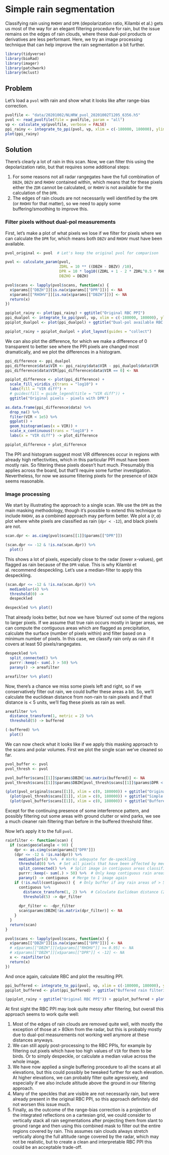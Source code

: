 # Simple rain segmentation

Classifying rain using `RHOHV` and `DPR` (depolarization ratio, Kilambi et al.) gets us most of the way for an elegant filtering procedure for rain, but the issue remains on the edges of rain clouds, where these dual-pol products or derivatives are less performant. Here, we try an image processing technique that can help improve the rain segmentation a bit further.

```r
library(tidyverse)
library(bioRad)
library(imager)
library(patchwork)
library(mclust)
```

## Problem

Let's load a `pvol` with rain and show what it looks like after range-bias correction.

```r
pvolfile <- "data/20201002/NLHRW_pvol_20201002T1205_6356.h5"
pvol <- read_pvolfile(file = pvolfile, param = "all")
vp <- calculate_vp(pvolfile, verbose = FALSE)
ppi_rainy <- integrate_to_ppi(pvol, vp, xlim = c(-180000, 180000), ylim = c(-180000, 180000), res = 500, param = "DBZH")
plot(ppi_rainy)
```

## Solution

There's clearly a lot of rain in this scan. Now, we can filter this using the depolarization ratio, but that requires some additional steps:

1. For some reasons not all radar rangegates have the full combination of `DBZH`, `DBZV` and `RHOHV` contained within, which means that for these pixels either the `ZDR` cannot be calculated, or `RHOHV` is not available for the calculation of the `DPR`.
1. The edges of rain clouds are not necessarily well identified by the `DPR` (or `RHOHV` for that matter), so we need to apply some buffering/smoothing to improve this.

### Filter pixels without dual-pol measurements

First, let's make a plot of what pixels we lose if we filter for pixels where we can calculate the `DPR` for, which means both `DBZV` and `RHOHV` must have been available.

```r
pvol_original <- pvol  # Let's keep the original pvol for comparison

pvol <- calculate_param(pvol, 
                        ZDRL = 10 ** ((DBZH - DBZV) /10),
                        DPR = 10 * log10((ZDRL + 1 - 2 * ZDRL^0.5 * RHOHV) / (ZDRL + 1 + 2 * ZDRL^ 0.5 * RHOHV)),
                        DBZHO = DBZH)

pvol$scans <- lapply(pvol$scans, function(x) {
  x$params[["DBZH"]][is.na(x$params[["DPR"]])] <- NA
  x$params[["RHOHV"]][is.na(x$params[["DBZH"]])] <- NA
  return(x)
})

ppiplot_rainy <- plot(ppi_rainy) + ggtitle("Original RBC PPI")
ppi_dualpol <- integrate_to_ppi(pvol, vp, xlim = c(-180000, 180000), ylim = c(-180000, 180000), res = 500, param = "DBZH")
ppiplot_dualpol <- plot(ppi_dualpol) + ggtitle("Dual-pol available RBC PPI")

ppiplot_rainy + ppiplot_dualpol + plot_layout(guides = "collect")
```

We can also plot the difference, for which we make a difference of 0 transparent to better see where the PPI pixels are changed most dramatically, and we plot the differences in a histogram.

```r
ppi_difference <- ppi_dualpol
ppi_difference$data$VIR <- ppi_rainy$data$VIR - ppi_dualpol$data$VIR
ppi_difference$data$VIR[ppi_difference$data$VIR == 0] <- NA

ppiplot_difference <- plot(ppi_difference) + 
  scale_fill_viridis_c(trans = "log10") +
  labs(fill = "VIR diff") +
  # guides(fill = guide_legend(title = "VIR diff")) +
  ggtitle("Original pixels - pixels with DPR")

as.data.frame(ppi_difference$data) %>%
  drop_na() %>%
  filter(VIR < 1e5) %>%
  ggplot() +
  geom_histogram(aes(x = VIR)) + 
  scale_x_continuous(trans = "log10") +
  labs(x = "VIR diff") -> plot_difference

ppiplot_difference + plot_difference
```

The PPI and histogram suggest most VIR differences occur in regions with already high reflectivities, which in this particular PPI must have been mostly rain. So filtering these pixels doesn't hurt much. Presumably this applies across the board, but that'll require some further investigation. Nevertheless, for now we assume filtering pixels for the presence of `DBZH` seems reasonable.

### Image processing

We start by illustrating the approach to a single scan. We use the `DPR` as the main masking methodology, though it's possible to extend this technique to include `RHOHV`, as a combined approach may perform better. We plot a $(r,a)$ plot where white pixels are classified as rain (`dpr < -12`), and black pixels are not.

```r
scan.dpr <- as.cimg(pvol$scans[[1]]$params[["DPR"]])

(scan.dpr <= -12 & !is.na(scan.dpr)) %>%
  plot()
```

This shows a lot of pixels, especially close to the radar (lower x-values), get flagged as rain because of the `DPR` value. This is why Kilambi et al. recommend despeckling. Let's use a median-filter to apply this despeckling.

```r
(scan.dpr <= -12 & !is.na(scan.dpr)) %>%
  medianblur(4) %>%
  threshold(0) ->
  despeckled

despeckled %>% plot()
```

That already looks better, but now we have 'blurred' out some of the regions to larger pixels. If we assume that true rain occurs mostly in larger areas, we can compute the contiguous areas which are flagged as precipitation, calculate the surface (number of pixels within) and filter based on a minimum number of pixels. In this case, we classify rain only as rain if it covers at least 50 pixels/rangegates.

```r
despeckled %>%
  split_connected() %>%
  purrr::keep(~ sum(.) > 50) %>%
  parany() -> areafilter

areafilter %>% plot()
```

Now, there's a chance we miss some pixels left and right, so if we conservatively filter out rain, we could buffer these areas a bit. So, we'll calculate the euclidean distance from non-rain to rain pixels and if that distance is < 5 units, we'll flag these pixels as rain as well.

```r
areafilter %>%
  distance_transform(1, metric = 2) %>%
  threshold(5) -> buffered

(-buffered) %>%
  plot()
```

We can now check what it looks like if we apply this masking approach to the scans and polar volumes. First we plot the single scan we've cleaned so far.

```r
pvol_buffer <- pvol
pvol_thresh <- pvol

pvol_buffer$scans[[1]]$params$DBZH[!as.matrix(buffered)] <- NA
pvol_thresh$scans[[1]]$params$DBZH[pvol_thresh$scans[[1]]$params$DPR < -12 | pvol_thresh$scans[[1]]$params$RHOHV >= 0.95] <- NA

(plot(pvol_original$scans[[1]], xlim = c(0, 180000)) + ggtitle("Original PVOL")) /
  (plot(pvol_thresh$scans[[1]], xlim = c(0, 180000)) + ggtitle("Simple threshold filter")) /
  (plot(pvol_buffer$scans[[1]], xlim = c(0, 180000)) + ggtitle("Buffered threshold filter"))
```

Except for the continuing presence of some interference pattern, and possibly filtering out some areas with ground clutter or wind parks, we see a much cleaner rain filtering than before in the buffered threshold filter.

Now let's apply it to the full `pvol`.

```r
rainfilter <- function(scan) {
  if (scan$geo$elangle < 90) {
    dpr <- as.cimg(scan$params[["DPR"]])
    (dpr <= -12 & !is.na(dpr)) %>%
      medianblur(4) %>%  # Works adequate for de-speckling
      threshold(0) %>%  # Set all pixels that have been affected by median blurring to 1, rest to 0
      split_connected() %>%  # Split image in contiguous areas classified as rain
      purrr::keep(~ sum(.) > 50) %>%  # Only keep contiguous rain areas if area is > 50 pixels
      parany() -> contiguous  # Merge to 1 image again
    if (!is.null(contiguous)) {  # Only buffer if any rain areas of > 50 pixels are retained
      contiguous %>%
        distance_transform(1, 2) %>%  # Calculate Euclidean distance (2nd argument) to pixels classified as 1
        threshold(5) -> dpr_filter
      
      dpr_filter <- -dpr_filter
      scan$params$DBZH[!as.matrix(dpr_filter)] <- NA 
    }
  }
  return(scan)
}

pvol$scans <- lapply(pvol$scans, function(x) {
  x$params[["DBZH"]][is.na(x$params[["DPR"]])] <- NA
  # x$params[["DBZH"]][x$params[["RHOHV"]] >= 0.95] <- NA
  # x$params[["DBZH"]][x$params[["DPR"]] < -12] <- NA
  x <- rainfilter(x)
  return(x)
})
```

And once again, calculate RBC and plot the resulting PPI.

```r
ppi_buffered <- integrate_to_ppi(pvol, vp, xlim = c(-180000, 180000), ylim = c(-180000, 180000), res = 500, param = "DBZH")
ppiplot_buffered <- plot(ppi_buffered) + ggtitle("Buffered rain filtering")

(ppiplot_rainy + ggtitle("Original RBC PPI")) + ppiplot_buffered + plot_layout(guides = "collect")
```

At first sight the RBC PPI may look quite messy after filtering, but overall this approach seems to work quite well:

1. Most of the edges of rain clouds are removed quite well, with mostly the exception of those at > 80km from the radar, but this is probably mostly due to dual-pol measurements not working well anymore at these distances anyways.
1. We can still apply post-processing to the RBC PPIs, for example by filtering out pixels which have too high values of `VIR` for them to be birds. Or to simply despeckle, or calculate a median value across the whole image.
1. We have now applied a single buffering procedure to all the scans at all elevations, but this could possibly be tweaked further for each elevation. At higher elevations, we can probably filter quite agressively, and especially if we also include altitude above the ground in our filtering approach.
1. Many of the speckles that are visible are not necessarily rain, but were already present in the original RBC PPI, so this approach definitely did not worsen this issue much.
1. Finally, as the outcome of the range-bias correction is a projection of the integrated reflections on a cartesian grid, we could consider to vertically stack all rain segmentations after projecting them from slant to ground range and then using this combined mask to filter out the entire regions covered by rain. This assumes rain clouds always stretch vertically along the full altitude range covered by the radar, which may not be realistic, but to create a clean and interpretable RBC PPI this could be an acceptable trade-off.
